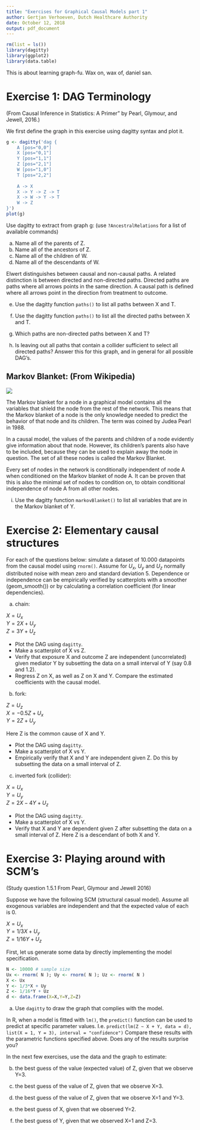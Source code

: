 ```yaml
---
title: "Exercises for Graphical Causal Models part 1"
author: Gertjan Verhoeven, Dutch Healthcare Authority
date: October 12, 2018
output: pdf_document
---
```

```r
rm(list = ls())
library(dagitty)
library(ggplot2)
library(data.table)
```

This is about learning graph-fu. Wax on, wax of, daniel san.


# Exercise 1: DAG Terminology 

(From Causal Inference in Statistics: A Primer" by Pearl, Glymour, and Jewell, 2016.)

We first define the graph in this exercise using dagitty syntax and plot it.

```r
g <- dagitty('dag {
    A [pos="0,0"]
    X [pos="0,1"]
    Y [pos="1,1"]
    Z [pos="2,1"]
    W [pos="1,0"]
    T [pos="2,2"]
    
    A -> X
    X -> Y -> Z -> T
    X -> W -> Y -> T
    W -> Z
}')
plot(g)
```

Use dagitty to extract from graph g: (use `?AncestralRelations` for a list of available commands)


a) Name all of the parents of Z.
b) Name all of the ancestors of Z.
c) Name all of the children of W.
d) Name all of the descendants of W.

Elwert distinguishes between causal and non-causal paths.
A related distinction is between directed and non-directed paths.
Directed paths are paths where all arrows points in the same direction.
A causal path is defined where all arrows point in the direction from treatment to outcome.

e) Use the dagitty function `paths()` to list all paths between X and T.
f) Use the dagitty function `paths()` to list all the directed paths between X and T.

g) Which paths are non-directed paths between X and T? 
h) Is leaving out all paths that contain a collider sufficient to select all directed paths? Answer this for this graph, and in general for all possible DAG's.

## Markov Blanket: (From Wikipedia)

![](MarkovBlanket.png) \


The Markov blanket for a node in a graphical model contains all the variables that shield the node from the rest of the network. This means that the Markov blanket of a node is the only knowledge needed to predict the behavior of that node and its children. The term was coined by Judea Pearl in 1988.

In a causal model, the values of the parents and children of a node evidently give information about that node. However, its children's parents also have to be included, because they can be used to explain away the node in question. The set of all these nodes is called the Markov Blanket.

Every set of nodes in the network is conditionally independent of node A when conditioned on the Markov blanket of node A.
It can be proven that this is also the minimal set of nodes to condition on, to obtain conditional independence of node A from all other nodes.

i) Use the dagitty function `markovBlanket()` to list all variables that are in the Markov blanket of Y.

# Exercise 2: Elementary causal structures

For each of the questions below: simulate a dataset of 10.000 datapoints from the causal model using `rnorm()`. Assume for $U_x$, $U_y$ and $U_z$  normally distributed noise with mean zero and standard deviation 5. Dependence or independence can be empirically verified by scatterplots with a smoother (geom_smooth()) or by calculating a correlation coefficient (for linear dependencies).

a) chain: 

$X = U_{x}$\
$Y = 2 X + U_{y}$\
$Z = 3 Y + U_{z}$


* Plot the DAG using `dagitty`.
* Make a scatterplot of X vs Z.
* Verify that exposure X and outcome Z are independent (uncorrelated) given mediator Y by subsetting the data on a small interval of Y (say 0.8 and 1.2).
* Regress Z on X, as well as Z on X and Y. Compare the estimated coefficients with the causal model.

b) fork: 

$Z = U_{z}$\
$X = -0.5 Z + U_{x}$\
$Y = 2 Z + U_{y}$

Here Z is the common cause of X and Y.

* Plot the DAG using `dagitty`.
* Make a scatterplot of X vs Y.
* Empirically verify that X and Y are independent given Z. Do this by subsetting the data on a small interval of Z.

c) inverted fork (collider): 

$X = U_{x}$\
$Y = U_{y}$\
$Z = 2X - 4Y + U_{z}$

* Plot the DAG using `dagitty`.
* Make a scatterplot of X vs Y.
* Verify that X and Y are dependent given Z after subsetting the data on a small interval of Z. Here Z is a descendant of both X and Y.

# Exercise 3: Playing around with SCM's

(Study question 1.5.1 From Pearl, Glymour and Jewell 2016)

Suppose we have the following SCM (structural casual model). Assume all exogenous variables are independent and
that the expected value of each is 0.

$X = U_{x}$\
$Y = 1/3 X + U_{y}$\
$Z = 1/16 Y + U_{z}$

First, let us generate some data by directly implementing the model specification.

```r
N <- 10000 # sample size
Ux <- rnorm( N ); Uy <- rnorm( N ); Uz <- rnorm( N )
X <- Ux
Y <- 1/3*X + Uy
Z <- 1/16*Y + Uz
d <- data.frame(X=X,Y=Y,Z=Z)
```


a) Use `dagitty` to draw the graph that complies with the model.

In R, when a model is fitted with `lm()`, the `predict()` function can be used to predict at specific parameter values.
I.e. `predict(lm(Z ~ X + Y, data = d), list(X = 1, Y = 3), interval = "confidence")`
Compare these results with the parametric functions specified above. Does any of the results surprise you?

In the next few exercises, use the data and the graph to estimate:

b) the best guess of the value (expected value) of Z, given that we observe Y=3.

c) the best guess of the value of Z, given that we observe X=3.

d) the best guess of the value of Z, given that we observe X=1 and Y=3.

e) the best guess of X, given that we observed Y=2.

f) the best guess of Y, given that we observed X=1 and Z=3.


